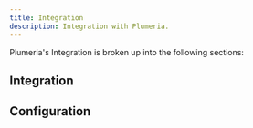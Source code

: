 ```yaml
---
title: Integration
description: Integration with Plumeria.
---
```


Plumeria's Integration is broken up into the following sections:

## Integration

<Cards>
  <Card
    href="/docs/integration/vite"
    title="Vite"
    description="How to use vite-plugin"
  />
  <Card
    href="/docs/integration/next"
    title="Next"
    description="How to use next-plugin"
  />
  <Card
    href="/docs/integration/webpack"
    title="Webpack"
    description="How to use webpack-plugin"
  />
</Cards>

## Configuration
<Cards>
  <Card
    href="/docs/integration/cli"
    title="CLI"
    description="How to use CLI(Compiler)"
  />
    <Card
    href="/docs/integration/eslint"
    title="ESLint"
    description="How to ESLint rules"
  />
</Cards>
